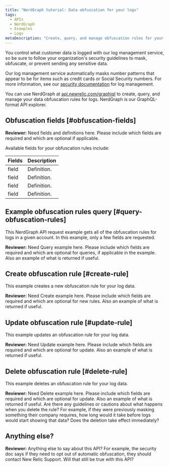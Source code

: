 ```yaml
---
title: "NerdGraph tutorial: Data obfuscation for your logs"
tags:
  - APIs
  - NerdGraph
  - Examples
  - Logs
metaDescription: "Create, query, and manage obfuscation rules for your log data with NerdGraph, the New Relic GraphQL explorer."
---
```


You control what customer data is logged with our log management service, so be sure to follow your organization's security guidelines to mask, obfuscate, or prevent sending any sensitive data.

Our log management service automatically masks number patterns that appear to be for items such as credit cards or Social Security numbers. For more information, see our [security documentation](/docs/logs/get-started/new-relics-log-management-security-privacy) for log management.

You can use NerdGraph at [api.newrelic.com/graphiql](https://api.newrelic.com/graphiql) to create, query, and manage your data obfuscation rules for logs. NerdGraph is our GraphQL-format API explorer.

## Obfuscation fields [#obfuscation-fields]

**Reviewer:** Need fields and definitions here. Please include which fields are required and which are optional if applicable.

Available fields for your obfuscation rules include:

<table>
  <thead>
  <tr>
    <th style={{width: "200px"}}>
      Fields
    </th>
    <th>
      Description
    </th>
  </tr>
  </thead>

  <tbody>
  <tr>
    <td>field</td>
    <td>Definition.</td>
  </tr>
  <tr>
    <td>field</td>
    <td>Definition.</td>
  </tr>
  <tr>
    <td>field</td>
    <td>Definition.</td>
  </tr>
  <tr>
    <td>field</td>
    <td>Definition.</td>
  </tr>
  </tbody>
</table>

## Example obfuscation rules query [#query-obfuscation-rules]

This NerdGraph API request example gets all of the obfuscation rules for logs in a given account. In this example, only a few fields are requested.

**Reviewer:** Need Query example here. Please include which fields are required and which are optional for queries, if applicable in the example. Also an example of what is returned if useful.

## Create obfuscation rule [#create-rule]

This example creates a new obfuscation rule for your log data.

**Reviewer:** Need Create example here. Please include which fields are required and which are optional for new rules. Also an example of what is returned if useful.

## Update obfuscation rule [#update-rule]

This example updates an obfuscation rule for your log data. 

**Reviewer:** Need Update example here. Please include which fields are required and which are optional for update. Also an example of what is returned if useful.

## Delete obfuscation rule [#delete-rule]

This example deletes an obfuscation rule for your log data.

**Reviewer:** Need Delete example here. Please include which fields are required and which are optional for update. Also an example of what is returned if useful. Are there any guidelines or cautions about what happens when you delete the rule? For example, if they were previously masking something their company requires, how long would it take before logs would start showing that data? Does the deletion take effect immediately?

## Anything else?

**Reviewer:** Anything else to say about this API? For example, the security doc says if they need to opt out of automatic obfuscation, they should contact New Relic Support. Will that still be true with this API?
